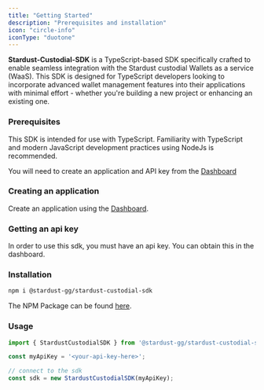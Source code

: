 ```yaml
---
title: "Getting Started"
description: "Prerequisites and installation"
icon: "circle-info"
iconType: "duotone"
---
```


**Stardust-Custodial-SDK** is a TypeScript-based SDK specifically crafted to enable seamless integration with the Stardust custodial Wallets as a service (WaaS). This SDK is designed for TypeScript developers looking to incorporate advanced wallet management features into their applications with minimal effort - whether you're building a new project or enhancing an existing one.

### Prerequisites

This SDK is intended for use with TypeScript. Familiarity with TypeScript and modern JavaScript development practices using NodeJs is recommended.

You will need to create an application and API key from the [Dashboard](https://waas.stardust.gg) 

### Creating an application

Create an application using the [Dashboard](https://waas.stardust.gg).

### Getting an api key

In order to use this sdk, you must have an api key. You can obtain this in the dashboard.

### Installation

```bash
npm i @stardust-gg/stardust-custodial-sdk
```

The NPM Package can be found [here](https://www.npmjs.com/package/@stardust-gg/stardust-custodial-sdk).

### Usage

```ts ts
import { StardustCustodialSDK } from '@stardust-gg/stardust-custodial-sdk';

const myApiKey = '<your-api-key-here>';

// connect to the sdk
const sdk = new StardustCustodialSDK(myApiKey);
```